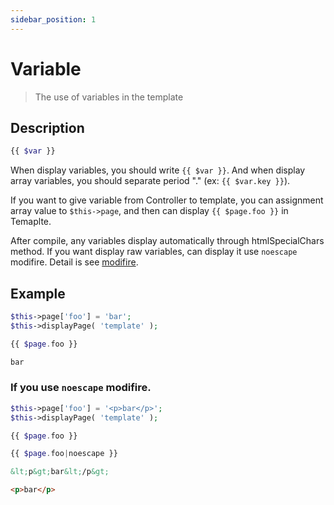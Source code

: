 ```yaml
---
sidebar_position: 1
---
```


# Variable

> The use of variables in the template

## Description

```php
{{ $var }}
```

When display variables, you should write `{{ $var }}`. And when display array variables, you should separate period "." (ex: `{{ $var.key }}`).

If you want to give variable from Controller to template, you can assignment array value to `$this->page`, and then can display `{{ $page.foo }}` in Temaplte.

After compile, any variables display automatically through htmlSpecialChars method. If you want display raw variables, can display it use `noescape` modifire. Detail is see [modifire](/docs/fegg/basic/templates#modifiers).

## Example

```php title="Controller"
$this->page['foo'] = 'bar';
$this->displayPage( 'template' );
```

```php title="Template"
{{ $page.foo }}
```

```html title="Output"
bar
```

### If you use `noescape` modifire.

```php title="Controller"
$this->page['foo'] = '<p>bar</p>';
$this->displayPage( 'template' );
```

```php title="Template"
{{ $page.foo }}

{{ $page.foo|noescape }}
```

```html title="Output"
&lt;p&gt;bar&lt;/p&gt;

<p>bar</p>
```
